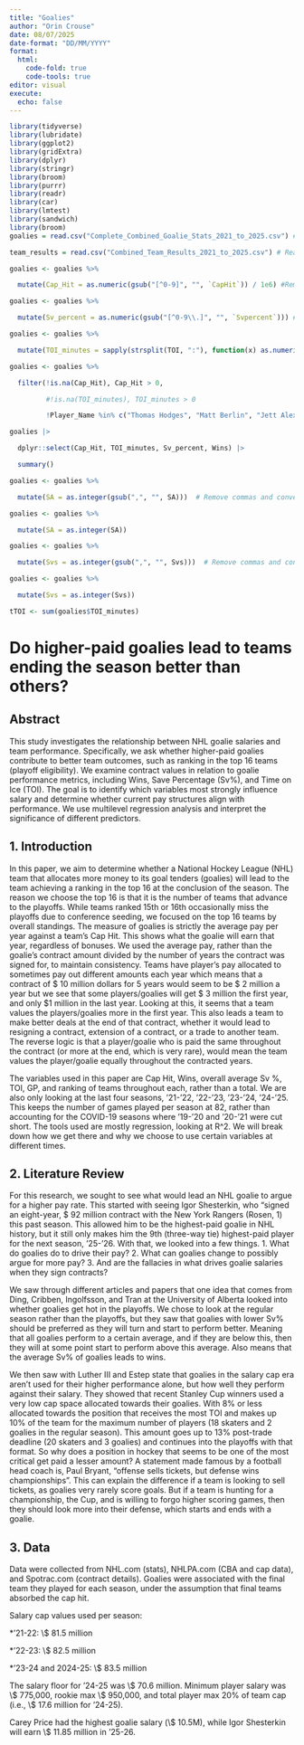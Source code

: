 ```yaml
---
title: "Goalies"
author: "Orin Crouse"
date: 08/07/2025
date-format: "DD/MM/YYYY"
format:
  html:
    code-fold: true
    code-tools: true
editor: visual
execute: 
  echo: false
---
```


```r
library(tidyverse)
library(lubridate)
library(ggplot2)
library(gridExtra)
library(dplyr)
library(stringr)
library(broom)
library(purrr)
library(readr)
library(car)
library(lmtest)
library(sandwich)
library(broom)
goalies = read.csv("Complete_Combined_Goalie_Stats_2021_to_2025.csv") # Read in full data set

team_results = read.csv("Combined_Team_Results_2021_to_2025.csv") # Read in team results data set

goalies <- goalies %>%

  mutate(Cap_Hit = as.numeric(gsub("[^0-9]", "", `CapHit`)) / 1e6) #Remove non-numeric characters&convert Cap Hit (millions)

goalies <- goalies %>%

  mutate(Sv_percent = as.numeric(gsub("[^0-9\\.]", "", `Svpercent`))) # Convert Sv% column to numeric

goalies <- goalies %>%

  mutate(TOI_minutes = sapply(strsplit(TOI, ":"), function(x) as.numeric(x[1]) + as.numeric(x[2]) / 60)) # Convert TOI from HH:MM format to total minutes

goalies <- goalies %>%

  filter(!is.na(Cap_Hit), Cap_Hit > 0,

         #!is.na(TOI_minutes), TOI_minutes > 0

         !Player_Name %in% c("Thomas Hodges", "Matt Berlin", "Jett Alexander")) # Filter out goalies with 0 or NA Cap_Hit or TOI_minutes and the three EBUG

goalies |> 

  dplyr::select(Cap_Hit, TOI_minutes, Sv_percent, Wins) |> 

  summary()

goalies <- goalies %>%

  mutate(SA = as.integer(gsub(",", "", SA)))  # Remove commas and convert to integer

goalies <- goalies %>%

  mutate(SA = as.integer(SA))

goalies <- goalies %>%

  mutate(Svs = as.integer(gsub(",", "", Svs)))  # Remove commas and convert to integer

goalies <- goalies %>%

  mutate(Svs = as.integer(Svs))

tTOI <- sum(goalies$TOI_minutes)
```

# Do higher-paid goalies lead to teams ending the season better than others?

## Abstract

This study investigates the relationship between NHL goalie salaries and team performance. Specifically, we ask whether higher-paid goalies contribute to better team outcomes, such as ranking in the top 16 teams (playoff eligibility). We examine contract values in relation to goalie performance metrics, including Wins, Save Percentage (Sv%), and Time on Ice (TOI). The goal is to identify which variables most strongly influence salary and determine whether current pay structures align with performance. We use multilevel regression analysis and interpret the significance of different predictors.

## 1. Introduction

In this paper, we aim to determine whether a National Hockey League (NHL) team that allocates more money to its goal tenders (goalies) will lead to the team achieving a ranking in the top 16 at the conclusion of the season. The reason we choose the top 16 is that it is the number of teams that advance to the playoffs. While teams ranked 15th or 16th occasionally miss the playoffs due to conference seeding, we focused on the top 16 teams by overall standings. The measure of goalies is strictly the average pay per year against a team's Cap Hit. This shows what the goalie will earn that year, regardless of bonuses. We used the average pay, rather than the goalie's contract amount divided by the number of years the contract was signed for, to maintain consistency. Teams have player's pay allocated to sometimes pay out different amounts each year which means that a contract of \$ 10 million dollars for 5 years would seem to be \$ 2 million a year but we see that some players/goalies will get \$ 3 million the first year, and only \$1 million in the last year. Looking at this, it seems that a team values the players/goalies more in the first year. This also leads a team to make better deals at the end of that contract, whether it would lead to resigning a contract, extension of a contract, or a trade to another team. The reverse logic is that a player/goalie who is paid the same throughout the contract (or more at the end, which is very rare), would mean the team values the player/goalie equally throughout the contracted years.

The variables used in this paper are Cap Hit, Wins, overall average Sv %, TOI, GP, and ranking of teams throughout each, rather than a total. We are also only looking at the last four seasons, '21-'22, '22-'23, '23-'24, '24-'25. This keeps the number of games played per season at 82, rather than accounting for the COVID-19 seasons where '19-'20 and '20-'21 were cut short. The tools used are mostly regression, looking at R\^2. We will break down how we get there and why we choose to use certain variables at different times.

## 2. Literature Review

For this research, we sought to see what would lead an NHL goalie to argue for a higher pay rate. This started with seeing Igor Shesterkin, who "signed an eight-year, \$ 92 million contract with the New York Rangers (Rosen, 1) this past season. This allowed him to be the highest-paid goalie in NHL history, but it still only makes him the 9th (three-way tie) highest-paid player for the next season, '25-'26. With that, we looked into a few things. 1. What do goalies do to drive their pay? 2. What can goalies change to possibly argue for more pay? 3. And are the fallacies in what drives goalie salaries when they sign contracts?

We saw through different articles and papers that one idea that comes from Ding, Cribben, Ingolfsson, and Tran at the University of Alberta looked into whether goalies get hot in the playoffs. We chose to look at the regular season rather than the playoffs, but they saw that goalies with lower Sv% should be preferred as they will turn and start to perform better. Meaning that all goalies perform to a certain average, and if they are below this, then they will at some point start to perform above this average. Also means that the average Sv% of goalies leads to wins.

We then saw with Luther III and Estep state that goalies in the salary cap era aren't used for their higher performance alone, but how well they perform against their salary. They showed that recent Stanley Cup winners used a very low cap space allocated towards their goalies. With 8% or less allocated towards the position that receives the most TOI and makes up 10% of the team for the maximum number of players (18 skaters and 2 goalies in the regular season). This amount goes up to 13% post-trade deadline (20 skaters and 3 goalies) and continues into the playoffs with that format. So why does a position in hockey that seems to be one of the most critical get paid a lesser amount? A statement made famous by a football head coach is, Paul Bryant, "offense sells tickets, but defense wins championships". This can explain the difference if a team is looking to sell tickets, as goalies very rarely score goals. But if a team is hunting for a championship, the Cup, and is willing to forgo higher scoring games, then they should look more into their defense, which starts and ends with a goalie.

## 3. Data

Data were collected from NHL.com (stats), NHLPA.com (CBA and cap data), and Spotrac.com (contract details). Goalies were associated with the final team they played for each season, under the assumption that final teams absorbed the cap hit.

Salary cap values used per season:

\*'21-22: \\\$ 81.5 million

\*'22-23: \\\$ 82.5 million

\*'23-24 and 2024-25: \\\$ 83.5 million

The salary floor for '24-25 was \\\$ 70.6 million. Minimum player salary was \\\$ 775,000, rookie max \\\$ 950,000, and total player max 20% of team cap (i.e., \\\$ 17.6 million for '24-25).

Carey Price had the highest goalie salary (\\\$ 10.5M), while Igor Shesterkin will earn \\\$ 11.85 million in '25-26.
